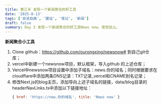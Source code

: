 ```yaml
---
title: 第三天 发现一个新闻聚合的好工具
date: '2025-8-13'
tags: ['自说自画', '建站', '笔记', '新闻']
draft: false
summary: Day 3 发现一个新闻聚合的好工具News now，感觉加上。
---
```


**新闻聚合小工具**

1. Clone github：https://github.com/ourongxing/newsnow# 到自己git仓库；
2. vercel中新建一个newsnow项目，默认框架，导入github 的上述仓库；
3. Vercel中newsnow项目设置中添加子域名：news.你的域名；同时根据要求在cloudflare中添加两条DNS记录：TXT记录_vercel和CNAME别名记录；
4. 修改Next.js的blog主页，添加导向上述子域名的链接，data/blog目录的headerNavLinks.ts中添加以下链接地址：
    ```js
    { href: 'https://new.你的域名', title: 'News now' }
